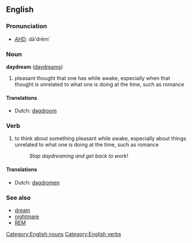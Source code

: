 ==English==
===Pronunciation===
*[[w:AHD|AHD]]: dā'drēmˈ
===Noun===
'''daydream''' ([[daydreams]])

#pleasant thought that one has while awake, especially when that thought is unrelated to what one is doing at the time, such as romance

====Translations====
* Dutch: [[dagdroom]]

===Verb===
{{en-infl-reg-consonant|daydream||}}
#to think about something pleasant while awake, especially about things unrelated to what one is doing at the time, such as romance
#:''Stop daydreaming and get back to work!''

====Translations====
* Dutch: [[dagdromen]]

===See also===
*[[dream]]
*[[nightmare]]
*[[REM]]

[[Category:English nouns]]
[[Category:English verbs]]